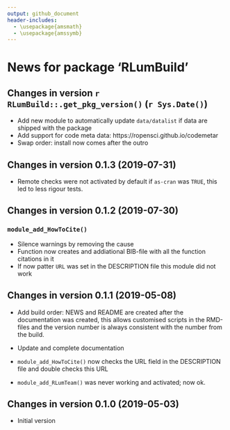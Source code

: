 ```yaml
---
output: github_document
header-includes:
  - \usepackage{amsmath}
  - \usepackage{amssymb}
---
```

  <!-- NEWS.md was auto-generated by NEWS.Rmd. Please DO NOT edit by hand!-->

# News for package 'RLumBuild'

## Changes in version `r RLumBuild::.get_pkg_version()` (`r Sys.Date()`)

* Add new module to automatically update `data/datalist` if data are shipped with the package
* Add support for code meta data: https://ropensci.github.io/codemetar
* Swap order: install now comes after the outro

## Changes in version 0.1.3 (2019-07-31)

* Remote checks were not activated by default if `as-cran` was `TRUE`, this 
led to less rigour tests. 

## Changes in version 0.1.2 (2019-07-30)

### `module_add_HowToCite()`

* Silence warnings by removing the cause
* Function now creates and addiational BIB-file with all the function citations in it
* If now patter `URL` was set in the DESCRIPTION file this module did not work

## Changes in version 0.1.1 (2019-05-08)

* Add build order: NEWS and README are created after the documentation was 
created, this allows customised scripts in the RMD-files and the version number
is always consistent with the number from the build.

* Update and complete documentation

* `module_add_HowToCite()` now checks the URL field in the DESCRIPTION file and double
checks this URL

* `module_add_RLumTeam()` was never working and activated; now ok.


## Changes in version 0.1.0 (2019-05-03)

* Initial version

